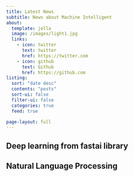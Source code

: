 ```yaml
---
title: Latest News
subtitle: News about Machine Intelligent
about:
  template: jolla
  image: /images/light1.jpg
  links:
    - icon: twitter
      text: twitter
      href: https://twitter.com
    - icon: github
      text: Github
      href: https://github.com
listing:
  sort: "date desc"
  contents: "posts"
  sort-ui: false
  filter-ui: false
  categories: true
  feed: true

page-layout: full
---
```




## Deep learning from fastai library

## Natural Language Processing 